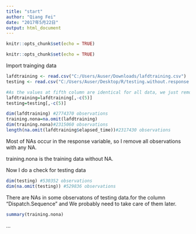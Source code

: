 ```yaml
---
title: "start"
author: "Qiang Fei"
date: "2017年5月22日"
output: html_document
---
```


```r
knitr::opts_chunk$set(echo = TRUE)
```


```r
knitr::opts_chunk$set(echo = TRUE)
```
Import trainging data

```r
lafdtraining <- read.csv("C:/Users/Auser/Downloads/lafdtraining.csv")
testing <- read.csv("C:/Users/Auser/Desktop/R/testing.without.response.csv")

#As the values at fifth column are identical for all data, we just remove it.
lafdtraining=lafdtraining[,-c(5)]
testing=testing[,-c(5)]

dim(lafdtraining) #2774370 observations
training.nona=na.omit(lafdtraining)
dim(training.nona)#2315060 observations
length(na.omit(lafdtraining$elapsed_time))#2317430 observations
```
Most of NAs occur in the response variable, so I remove all observations with any NA.

training.nona is the training data without NA.

Now I do a check for testing data
```r
dim(testing) #530352 observations
dim(na.omit(testing)) #529836 observations
```
There are NAs in some observatons of testing data.for the column "Dispatch.Sequence" and  We probably need to take care of them later.

```r
summary(training.nona)
```

...


